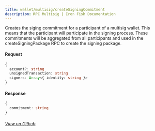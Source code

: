 ```yaml
---
title: wallet/multisig/createSigningCommitment
description: RPC Multisig | Iron Fish Documentation
---
```


Creates the siging commitment for a participant of a multisig wallet. This means that the participant will participate in the signing process. These commitments will be aggregated from all participants and used in the createSigningPackage RPC to create the signing package. 

#### Request

```ts
{
  account?: string
  unsignedTransaction: string
  signers: Array<{ identity: string }>
}
```

#### Response

```ts
{
  commitment: string
}
```

###### [View on Github](https://github.com/iron-fish/ironfish/blob/master/ironfish/src/rpc/routes/wallet/multisig/createSigningCommitment.ts)
